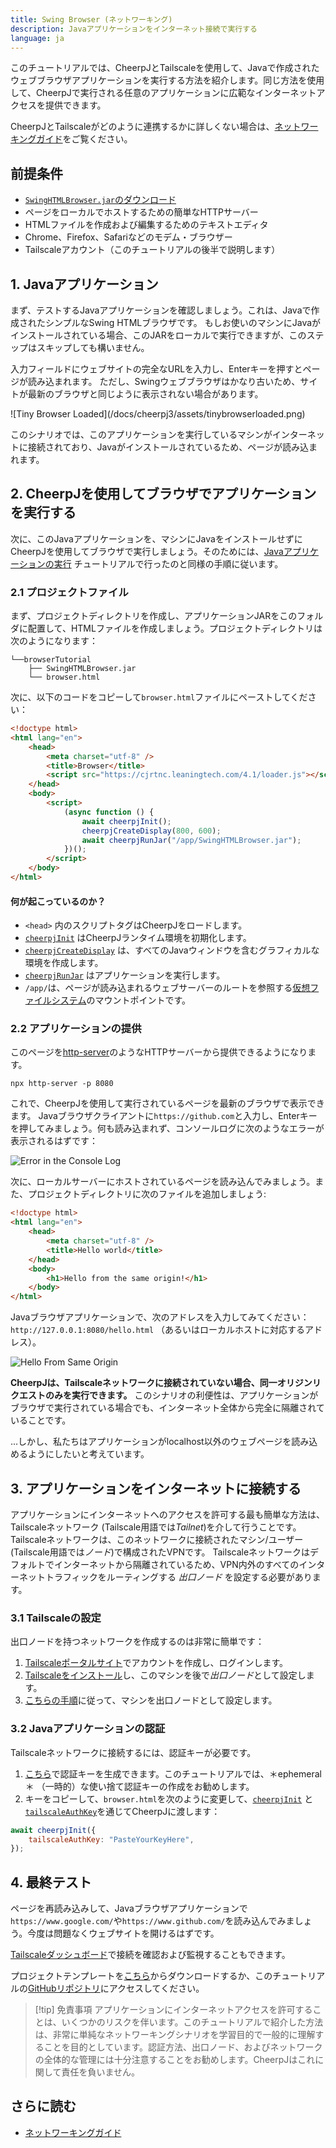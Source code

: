 ```yaml
---
title: Swing Browser (ネットワーキング)
description: Javaアプリケーションをインターネット接続で実行する
language: ja
---
```


このチュートリアルでは、CheerpJとTailscaleを使用して、Javaで作成されたウェブブラウザアプリケーションを実行する方法を紹介します。同じ方法を使用して、CheerpJで実行される任意のアプリケーションに広範なインターネットアクセスを提供できます。

CheerpJとTailscaleがどのように連携するかに詳しくない場合は、[ネットワーキングガイド][ネットワーキングガイド]をご覧ください。

## 前提条件

- [`SwingHTMLBrowser.jar`のダウンロード](/docs/cheerpj3/tutorials/SwingHTMLBrowser.jar)
- ページをローカルでホストするための簡単なHTTPサーバー
- HTMLファイルを作成および編集するためのテキストエディタ
- Chrome、Firefox、Safariなどのモデム・ブラウザー
- Tailscaleアカウント（このチュートリアルの後半で説明します）

## 1. Javaアプリケーション

まず、テストするJavaアプリケーションを確認しましょう。これは、Javaで作成されたシンプルなSwing HTMLブラウザです。 もしお使いのマシンにJavaがインストールされている場合、このJARをローカルで実行できますが、このステップはスキップしても構いません。

入力フィールドにウェブサイトの完全なURLを入力し、Enterキーを押すとページが読み込まれます。 ただし、Swingウェブブラウザはかなり古いため、サイトが最新のブラウザと同じように表示されない場合があります。

<div class="w-1/2">
	![Tiny Browser Loaded](/docs/cheerpj3/assets/tinybrowserloaded.png)
</div>

このシナリオでは、このアプリケーションを実行しているマシンがインターネットに接続されており、Javaがインストールされているため、ページが読み込まれます。

## 2. CheerpJを使用してブラウザでアプリケーションを実行する

次に、このJavaアプリケーションを、マシンにJavaをインストールせずにCheerpJを使用してブラウザで実行しましょう。そのためには、[Javaアプリケーションの実行] チュートリアルで行ったのと同様の手順に従います。

### 2.1 プロジェクトファイル

まず、プロジェクトディレクトリを作成し、アプリケーションJARをこのフォルダに配置して、HTMLファイルを作成しましょう。プロジェクトディレクトリは次のようになります：

```
└──browserTutorial
    ├── SwingHTMLBrowser.jar
    └── browser.html
```

次に、以下のコードをコピーして`browser.html`ファイルにペーストしてください：

```html title="browser.html" {6, 9-15}
<!doctype html>
<html lang="en">
	<head>
		<meta charset="utf-8" />
		<title>Browser</title>
		<script src="https://cjrtnc.leaningtech.com/4.1/loader.js"></script>
	</head>
	<body>
		<script>
			(async function () {
				await cheerpjInit();
				cheerpjCreateDisplay(800, 600);
				await cheerpjRunJar("/app/SwingHTMLBrowser.jar");
			})();
		</script>
	</body>
</html>
```

#### 何が起こっているのか？

- `<head>` 内のスクリプトタグはCheerpJをロードします。
- [`cheerpjInit`] はCheerpJランタイム環境を初期化します。
- [`cheerpjCreateDisplay`] は、すべてのJavaウィンドウを含むグラフィカルな環境を作成します。
- [`cheerpjRunJar`] はアプリケーションを実行します。
- `/app/`は、ページが読み込まれるウェブサーバーのルートを参照する[仮想ファイルシステム]のマウントポイントです。

### 2.2 アプリケーションの提供

このページを[http-server](https://npm.im/http-server)のようなHTTPサーバーから提供できるようになります。

```shell
npx http-server -p 8080
```

これで、CheerpJを使用して実行されているページを最新のブラウザで表示できます。 Javaブラウザクライアントに`https://github.com`と入力し、Enterキーを押してみましょう。何も読み込まれず、コンソールログに次のようなエラーが表示されるはずです：

![Error in the Console Log](/docs/cheerpj3/assets/errorconsolelog.png)

次に、ローカルサーバーにホストされているページを読み込んでみましょう。また、プロジェクトディレクトリに次のファイルを追加しましょう:

```html title="hello.html"
<!doctype html>
<html lang="en">
	<head>
		<meta charset="utf-8" />
		<title>Hello world</title>
	</head>
	<body>
		<h1>Hello from the same origin!</h1>
	</body>
</html>
```

Javaブラウザアプリケーションで、次のアドレスを入力してみてください：`http://127.0.0.1:8080/hello.html` （あるいはローカルホストに対応するアドレス）。

![Hello From Same Origin](/docs/cheerpj3/assets/hello_sameorigin.png)

**CheerpJは、Tailscaleネットワークに接続されていない場合、同一オリジンリクエストのみを実行できます。** このシナリオの利便性は、アプリケーションがブラウザで実行されている場合でも、インターネット全体から完全に隔離されていることです。

...しかし、私たちはアプリケーションがlocalhost以外のウェブページを読み込めるようにしたいと考えています。

## 3. アプリケーションをインターネットに接続する

アプリケーションにインターネットへのアクセスを許可する最も簡単な方法は、Tailscaleネットワーク (Tailscale用語では*Tailnet*)を介して行うことです。 Tailscaleネットワークは、このネットワークに接続されたマシン/ユーザー(Tailscale用語では*ノード*)で構成されたVPNです。
Tailscaleネットワークはデフォルトでインターネットから隔離されているため、VPN内外のすべてのインターネットトラフィックをルーティングする _出口ノード_ を設定する必要があります。

### 3.1 Tailscaleの設定

出口ノードを持つネットワークを作成するのは非常に簡単です：

1.  [Tailscaleポータルサイト](https://login.tailscale.com/)でアカウントを作成し、ログインします。
2.  [Tailscaleをインストール](https://tailscale.com/kb/installation)し、このマシンを後で*出口ノード*として設定します。
3.  [こちらの手順](https://tailscale.com/kb/1103/exit-nodes)に従って、マシンを出口ノードとして設定します。

### 3.2 Javaアプリケーションの認証

Tailscaleネットワークに接続するには、認証キーが必要です。

1. [こちら](https://login.tailscale.com/admin/settings/keys)で認証キーを生成できます。このチュートリアルでは、＊ephemeral＊ （一時的）な使い捨て認証キーの作成をお勧めします。
2. キーをコピーして、`browser.html`を次のように変更して、[`cheerpjInit`] と [`tailscaleAuthKey`]を通じてCheerpJに渡します：

```js
await cheerpjInit({
	tailscaleAuthKey: "PasteYourKeyHere",
});
```

## 4. 最終テスト

ページを再読み込みして、Javaブラウザアプリケーションで`https://www.google.com/`や`https://www.github.com/`を読み込んでみましょう。今度は問題なくウェブサイトを開けるはずです。

[Tailscaleダッシュボード](https://login.tailscale.com/admin/machines)で接続を確認および監視することもできます。

プロジェクトテンプレートを[こちら](/docs/cheerpj3/tutorials/browserTutorial.zip)からダウンロードするか、このチュートリアルの[GitHubリポジトリ](https://github.com/leaningtech/cheerpj-meta/tree/main/examples/Swing-Browser)にアクセスしてください。

> [!tip] 免責事項
> アプリケーションにインターネットアクセスを許可することは、いくつかのリスクを伴います。このチュートリアルで紹介した方法は、非常に単純なネットワーキングシナリオを学習目的で一般的に理解することを目的としています。認証方法、出口ノード、およびネットワークの全体的な管理には十分注意することをお勧めします。CheerpJはこれに関して責任を負いません。

## さらに読む

- [ネットワーキングガイド]

  [ネットワーキングガイド]: /docs/ja/guides/Networking
  [Javaアプリケーションの実行]: /docs/ja/getting-started/Java-app
  [`cheerpjInit`]: /docs/ja/reference/cheerpjInit
  [`cheerpjCreateDisplay`]: /docs/ja/reference/cheerpjCreateDisplay
  [`cheerpjRunJar`]: /docs/ja/reference/cheerpjRunJar
  [仮想ファイルシステム]: /docs/ja/guides/File-System-support
  [`tailscaleAuthKey`]: /docs/ja/reference/cheerpjInit#tailscaleauthkey
